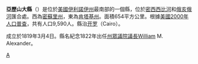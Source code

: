 {{Otheruses|亞歷山大縣|subject=美國伊利諾伊州的一個縣|other=同名的縣}}
{{Infobox U.S. county
| county = 亞歷山大縣
| state = 伊利諾州
| en county = Alexander County
| en state = Illinois
| seal = 
| seallink = 
| map = Map of Illinois highlighting Alexander County.svg
| map size = 150
| founded = 1819
| seat = [[开罗_(伊利诺伊州)|開羅]] 
| largest city wl = [[开罗_(伊利诺伊州)|開羅]]
| area mi = 253
| area km = 655
| area land mi = 236
| area land km = 611
| area water mi = 17
| area water km = 44
| area percentage = 6.8%
| census yr = 2010
| pop = 8238
| density mi = 35
| density km = 14
| time zone = Central
| UTC offset = -6
| DST offset= -5
| footnotes = 
| web = 
}}
'''亞歷山大縣'''（{{lang-en|Alexander County}}）是位於[[美國|美國]][[伊利諾伊州|伊利諾伊州]]最南部的一個縣，位於[[密西西比河|密西西比河]]和[[俄亥俄河|俄亥俄河]]匯合處。西為[[密蘇里州|密蘇里州]]，東為[[肯塔基州|肯塔基州]]。面積654平方公里。根據[[美國2000年人口普查|美國2000年人口普查]]，共有人口9,590人。縣治[[开罗_(伊利诺伊州)|开罗]]（Cairo）。

成立於1819年3月4日。縣名紀念1822年出任[[伊利諾伊州州眾議院|州眾議院議長]]William M. Alexander。

{{伊利诺伊州}}
{{亞歷山大縣 (伊利諾伊州)}}

[[Category:伊利諾州行政區劃|A]]